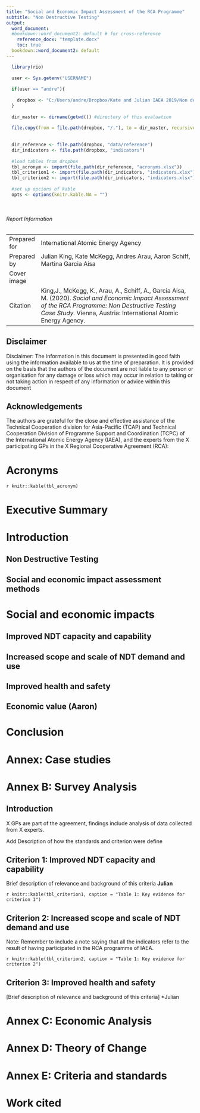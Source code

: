 ```yaml
---
title: "Social and Economic Impact Assessment of the RCA Programme"
subtitle: "Non Destructive Testing"
output: 
  word_document: 
  #bookdown::word_document2: default # for cross-reference
    reference_docx: "template.docx"
    toc: true
  bookdown::word_document2: default
---
```


\newpage

```r
  
  library(rio)
  
  user <- Sys.getenv("USERNAME")
  
  if(user == "andre"){
    
    dropbox <- "C:/Users/andre/Dropbox/Kate and Julian IAEA 2019/Non destructive testing/Survey"
  }
  
  dir_master <- dirname(getwd()) #directory of this evaluation
  
  file.copy(from = file.path(dropbox, "/."), to = dir_master, recursive = T)
  
  
  dir_reference <- file.path(dropbox, "data/reference")
  dir_indicators <- file.path(dropbox, "indicators")
  
  #load tables from dropbox
  tbl_acronym <- import(file.path(dir_reference, "acronyms.xlsx"))
  tbl_criterion1 <- import(file.path(dir_indicators, "indicators.xlsx"), sheet = "Criterion1")
  tbl_criterion2 <- import(file.path(dir_indicators, "indicators.xlsx"), sheet = "Criterion2")
  
  #set up opcions of kable
  opts <- options(knitr.kable.NA = "")

  
```

###### Report Information

+:-------------+---------------------------------------------------------------------------------------------------------------------------------------------------------------------------------------------------------------------------+
| Prepared for | International Atomic Energy Agency                                                                                                                                                                                        |
+--------------+---------------------------------------------------------------------------------------------------------------------------------------------------------------------------------------------------------------------------+
| Prepared by  | Julian King, Kate McKegg, Andres Arau, Aaron Schiff, Martina Garcia Aisa                                                                                                                                                  |
+--------------+---------------------------------------------------------------------------------------------------------------------------------------------------------------------------------------------------------------------------+
| Cover image  |                                                                                                                                                                                                                           |
+--------------+---------------------------------------------------------------------------------------------------------------------------------------------------------------------------------------------------------------------------+
| Citation     | King,J., McKegg, K., Arau, A., Schiff, A., Garcia Aisa, M. (2020). *Social and Economic Impact Assessment of the RCA Programme: Non Destructive Testing Case Study.* Vienna, Austria: International Atomic Energy Agency. |
+--------------+---------------------------------------------------------------------------------------------------------------------------------------------------------------------------------------------------------------------------+

## Disclaimer

Disclaimer: The information in this document is presented in good faith using the information available to us at the time of preparation. It is provided on the basis that the authors of the document are not liable to any person or organisation for any damage or loss which may occur in relation to taking or not taking action in respect of any information or advice within this document

## Acknowledgements

The authors are grateful for the close and effective assistance of the Technical Cooperation division for Asia-Pacific (TCAP) and Technical Cooperation Division of Programme Support and Coordination (TCPC) of the International Atomic Energy Agency (IAEA), and the experts from the X participating GPs in the X Regional Cooperative Agreement (RCA):

\newpage

# Acronyms

`r knitr::kable(tbl_acronym)`

# Executive Summary

\newpage

# Introduction

## Non Destructive Testing

## Social and economic impact assessment methods

\newpage

# Social and economic impacts

## Improved NDT capacity and capability

## Increased scope and scale of NDT demand and use

## Improved health and safety

## Economic value (Aaron)

\newpage

# Conclusion

# Annex: Case studies

# Annex B: Survey Analysis

## Introduction

X GPs are part of the agreement, findings include analysis of data collected from X experts.

Add Description of how the standards and criterion were define

## Criterion 1: **Improved NDT capacity and capability**

Brief description of relevance and background of this criteria  **Julian**

`r knitr::kable(tbl_criterion1, caption = "Table 1: Key evidence for criterion 1")`


## Criterion 2: **Increased scope and scale of NDT demand and use**


Note: Remember to include a note saying that all the indicators refer to the result of having participated in the RCA programme of IAEA.

`r knitr::kable(tbl_criterion2, caption = "Table 1: Key evidence for criterion 2")`


## Criterion 3: **Improved health and safety**

[Brief description of relevance and background of this criteria] \*Julian

# Annex C: Economic Analysis

# Annex D: Theory of Change

# Annex E: Criteria and standards

# Work cited
